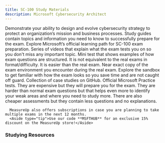 ```yaml
---
title: SC-100 Study Materials
description: Microsoft Cybersecurity Architect
---
```


<LinkCard title="Explore additional resources below!" href="#studying-resources" />

<Card title="Get Started" icon="star"> 
  <LinkCard title="Exam SC-100: Microsoft Cybersecurity Architect" href="https://learn.microsoft.com/credentials/certifications/cybersecurity-architect-expert/?WT.mc_id=studentamb_165290" target="_blank"/>
      Demonstrate your ability to design and evolve cybersecurity strategy to protect an organization’s mission and business processes.
  <LinkCard title="SC-100 Study Guide" href="https://learn.microsoft.com/credentials/certifications/resources/study-guides/sc-100?WT.mc_id=studentamb_165290" target="_blank"/>
      Study guides contain topics and information you need to know to successfully prepare for the exam.
  <LinkCard title="Microsoft Learn" href="https://learn.microsoft.com/training/courses/sc-100t00?WT.mc_id=studentamb_165290" target="_blank"/>
Explore Microsoft’s official learning path for SC-100 exam preparation.
  <LinkCard title="Exam Readiness Zone" href="https://learn.microsoft.com/en-us/shows/exam-readiness-zone/preparing-for-sc-100-design-solutions-that-align-with-security-best-practices-and-priorities?WT.mc_id=studentamb_165290" target="_blank"/>
      Series of videos that explain what the exam tests you on so you don't miss any important topic.
  <LinkCard title="Practice Assessment" href="https://learn.microsoft.com/credentials/certifications/exams/sc-100/practice/assessment?assessment-type=practice&assessmentId=87&WT.mc_id=studentamb_165290" target="_blank"/>
      Mini test that shows examples of how exam questions are structured. It is not equivalent to the real exams in format/difficulty. It is easier than the real exam.
  <LinkCard title="Exam Sandbox" href="https://aka.ms/examdemo" target="_blank"/>
      Near exact copy of the exam environment you encounter during the real exam. Explore the sandbox to get familiar with how the exam looks so you save time and are not caught off guard.
  <LinkCard title="GitHub Case Studies" href="https://microsoftlearning.github.io/SC-100-Microsoft-Cybersecurity-Architect/" target="_blank"/>
      Collection of case studies on GitHub. 
</Card>

<Card title="MeasureUp Practice Tests" icon="open-book"> 
<CardGrid>
  <LinkCard title="MeasureUp Assessment" href="https://www.measureup.com/microsoft-assessment-sc-100-cybersecurity-architect-grc.html#u44" target="_blank"/>
  <LinkCard title="MeasureUp Practice Test" href="https://www.measureup.com/microsoft-practice-test-sc-100-cybersecurity-architect-grc.html#u44" target="_blank"/>
</CardGrid>
  <LinkCard title="MeasureUp Subscriptions" href="https://www.measureup.com/subscription-plans-for-individuals#u44" target="_blank"/>
      Official Microsoft Practice tests. They are expensive but they will prepare you for the exam. They are harder than normal exam questions but that helps 
      even more to identify your weak areas and where you need to study more. There are also cheaper assessments but they contain less questions and no explanations.

      MeasureUp also offers subscriptions in case you are planning to take multiple exams in the next 12 months. 
      <Aside type="tip">Use our code **MSFTHUB** for an exclusive 15% discount on the MeasureUp store!</Aside>
</Card>

### Studying Resources

<Tabs>

  <TabItem label="Text">
  <CardGrid>
    <LinkCard title="Microsoft Learn" href="https://learn.microsoft.com/training/courses/sc-100t00?WT.mc_id=studentamb_165290" target="_blank"/>
  </CardGrid>
  </TabItem>

  <TabItem label="Videos">
  <CardGrid>
  	<LinkCard title="Microsoft Learn Exam Readiness Zone" href="https://learn.microsoft.com/en-us/shows/exam-readiness-zone/preparing-for-sc-100-design-solutions-that-align-with-security-best-practices-and-priorities?WT.mc_id=studentamb_165290" target="_blank"/>
    <LinkCard title="On Demand Instructor-led Training Series" href="https://learn.microsoft.com/en-us/shows/on-demand-instructor-led-training-series/?terms=SC-100&WT.mc_id=studentamb_165290" target="_blank"/>
    <LinkCard title="John Savill's SC-100 Study Cram" href="https://www.youtube.com/watch?v=2Qu5gQjNQh4&pp=ygUNc2MgMTAwIGNvdXJzZQ%3D%3D" target="_blank"/>
    <LinkCard title="John Savill's Course" href="https://www.youtube.com/playlist?list=PLlVtbbG169nHcbeVtWUfP8BeEjGniBJeb" target="_blank"/>
    <LinkCard title="Microsoft Enterprise Skills Initiative Intructor-led course" href="https://esi.microsoft.com/Search?q=SC-100&avail=Available&learningoption=Advanced+Role+Based" target="_blank"/>
  </CardGrid>
  </TabItem>

  <TabItem label="Tests">
  <CardGrid>
    <LinkCard title="Microsoft Learn Practice Assessment" href="https://learn.microsoft.com/credentials/certifications/exams/sc-100/practice/assessment?assessment-type=practice&assessmentId=87&WT.mc_id=studentamb_165290" target="_blank"/>
    <LinkCard title="MeasureUp Practice Tests" href="https://www.measureup.com/microsoft-practice-test-sc-100-cybersecurity-architect-grc.html#u44" target="_blank"/>
    <LinkCard title="MeasureUp Assessment" href="https://www.measureup.com/microsoft-assessment-sc-100-cybersecurity-architect-grc.html#u44" target="_blank"/>
    <LinkCard title="Whizlab Practice Tests" href="https://www.whizlabs.com/microsoft-azure-certification-sc-100/" target="_blank"/>
  </CardGrid>
  </TabItem>

  <TabItem label="Paid">
    <CardGrid>
    </CardGrid>
  </TabItem>

  <TabItem label="Misc">
  <CardGrid>
    <LinkCard title="Microsoft 365 E5 Developer Tenant" href="https://developer.microsoft.com/en-us/microsoft-365/dev-program?WT.mc_id=studentamb_165290" target="_blank"/> 
  </CardGrid>
  </TabItem>
  </Tabs>
